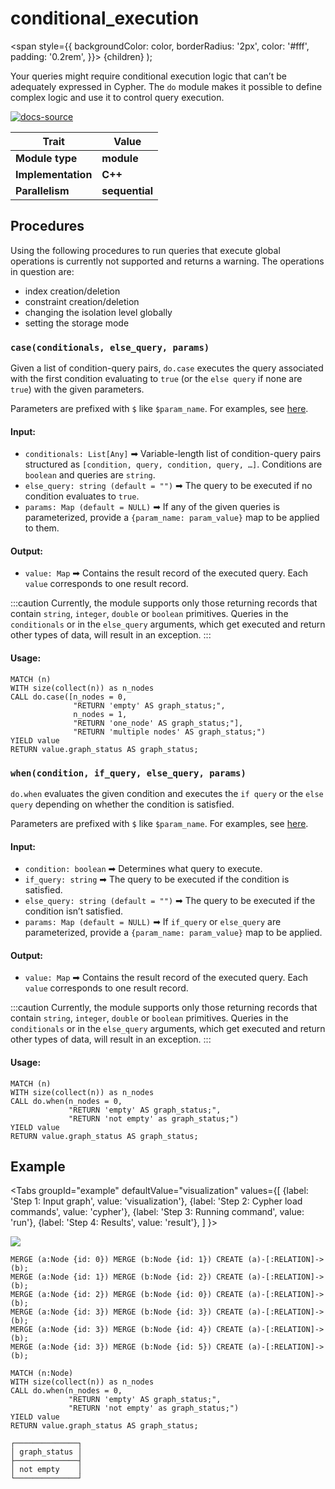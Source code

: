 
# conditional_execution


  <span
    style={{
      backgroundColor: color,
      borderRadius: '2px',
      color: '#fff',
      padding: '0.2rem',
    }}>
    {children}
  </span>
);

Your queries might require conditional execution logic that can’t be adequately
expressed in Cypher. The `do` module makes it possible to define complex logic
and use it to control query execution.

[![docs-source](https://img.shields.io/badge/source-conditional_execution-FB6E00?logo=github&style=for-the-badge)](https://github.com/memgraph/mage/blob/main/python/do.py)

| Trait              | Value                                                 |
| ------------------ | ----------------------------------------------------- |
| **Module type**    | <Highlight color="#FB6E00">**module**</Highlight>     |
| **Implementation** | <Highlight color="#FB6E00">**C++**</Highlight>        |
| **Parallelism**    | <Highlight color="#FB6E00">**sequential**</Highlight> |

## Procedures

<Callout type="info">

Using the following procedures to run queries that execute global operations is
currently not supported and returns a warning.
The operations in question are:

* index creation/deletion
* constraint creation/deletion
* changing the isolation level globally
* setting the storage mode

</Callout>

### `case(conditionals, else_query, params)`

Given a list of condition-query pairs, `do.case` executes the query associated
with the first condition evaluating to `true` (or the `else query` if none are
`true`) with the given parameters.

Parameters are prefixed with `$` like `$param_name`. For examples, see
[here](https://memgraph.com/docs/cypher-manual/other-features#parameters).

#### Input:

* `conditionals: List[Any]` ➡ Variable-length list of condition-query pairs
  structured as `[condition, query, condition, query, …​]`. Conditions are
  `boolean` and queries are `string`.
* `else_query: string (default = "")` ➡ The query to be executed if no
  condition evaluates to `true`.
* `params: Map (default = NULL)` ➡ If any of the given queries is parameterized,
  provide a `{param_name: param_value}` map to be applied to them.

#### Output:

* `value: Map` ➡ Contains the result record of the executed query. Each `value` corresponds to one result record.

:::caution
Currently, the module supports only those returning records that contain `string`, `integer`, `double` or `boolean` primitives.
Queries in the `conditionals` or in the `else_query` arguments, which get executed and return other types of data, will
result in an exception.
:::

#### Usage:

```cypher
MATCH (n)
WITH size(collect(n)) as n_nodes
CALL do.case([n_nodes = 0,
              "RETURN 'empty' AS graph_status;",
              n_nodes = 1,
              "RETURN 'one_node' AS graph_status;"],
              "RETURN 'multiple nodes' AS graph_status;")
YIELD value
RETURN value.graph_status AS graph_status;
```

### `when(condition, if_query, else_query, params)`

`do.when` evaluates the given condition and executes the `if query` or the
`else query` depending on whether the condition is satisfied.

Parameters are prefixed with `$` like `$param_name`. For examples, see
[here](https://memgraph.com/docs/cypher-manual/other-features#parameters).

#### Input:

* `condition: boolean` ➡ Determines what query to execute.
* `if_query: string` ➡ The query to be executed if the condition is satisfied.
* `else_query: string (default = "")` ➡ The query to be executed if the
  condition isn’t satisfied.
* `params: Map (default = NULL)` ➡ If `if_query` or `else_query` are parameterized,
   provide a `{param_name: param_value}` map to be applied.

#### Output:

* `value: Map` ➡ Contains the result record of the executed query. Each `value` corresponds to one result record.

:::caution
Currently, the module supports only those returning records that contain `string`, `integer`, `double` or `boolean` primitives.
Queries in the `conditionals` or in the `else_query` arguments, which get executed and return other types of data, will
result in an exception.
:::

#### Usage:

```cypher
MATCH (n)
WITH size(collect(n)) as n_nodes
CALL do.when(n_nodes = 0,
             "RETURN 'empty' AS graph_status;",
             "RETURN 'not empty' as graph_status;")
YIELD value
RETURN value.graph_status AS graph_status;
```

## Example

<Tabs
  groupId="example"
  defaultValue="visualization"
  values={[
    {label: 'Step 1: Input graph', value: 'visualization'},
    {label: 'Step 2: Cypher load commands', value: 'cypher'},
    {label: 'Step 3: Running command', value: 'run'},
    {label: 'Step 4: Results', value: 'result'},
  ]
}>
  <TabItem value="visualization">

![](/pages/advanced-algorithms/available-algorithms/conditional_execution/conditional-execution-1.png)

  </TabItem>

  <TabItem value="cypher">

```cypher
MERGE (a:Node {id: 0}) MERGE (b:Node {id: 1}) CREATE (a)-[:RELATION]->(b);
MERGE (a:Node {id: 1}) MERGE (b:Node {id: 2}) CREATE (a)-[:RELATION]->(b);
MERGE (a:Node {id: 2}) MERGE (b:Node {id: 0}) CREATE (a)-[:RELATION]->(b);
MERGE (a:Node {id: 3}) MERGE (b:Node {id: 3}) CREATE (a)-[:RELATION]->(b);
MERGE (a:Node {id: 3}) MERGE (b:Node {id: 4}) CREATE (a)-[:RELATION]->(b);
MERGE (a:Node {id: 3}) MERGE (b:Node {id: 5}) CREATE (a)-[:RELATION]->(b);
```

  </TabItem>

  <TabItem value="run">

```cypher
MATCH (n:Node)
WITH size(collect(n)) as n_nodes
CALL do.when(n_nodes = 0,
             "RETURN 'empty' AS graph_status;",
             "RETURN 'not empty' as graph_status;")
YIELD value
RETURN value.graph_status AS graph_status;
```

  </TabItem>

  <TabItem value="result">

```plaintext
┌──────────────┐
│ graph_status │
├──────────────┤
│ not empty    │ 
└──────────────┘
```

  </TabItem>

</Tabs>
